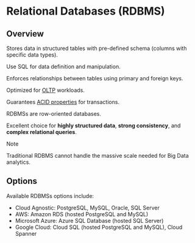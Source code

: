 # Relational Databases (RDBMS)

## Overview

Stores data in structured tables with pre-defined schema (columns with specific data types).

Use SQL for data definition and manipulation.

Enforces relationships between tables using primary and foreign keys.

Optimized for [OLTP](../sql.mdx#OLTP) workloads.

Guarantees [ACID properties](../transaction.mdx#ACID-properties) for transactions.

RDBMSs are row-oriented databases.

Excellent choice for **highly structured data**, **strong consistency**, and **complex relational queries**.

> [!NOTE]
> Traditional RDBMS cannot handle the massive scale needed for Big Data analytics.


## Options

Available RDBMSs options include:
- Cloud Agnostic: PostgreSQL, MySQL, Oracle, SQL Server
- AWS: Amazon RDS (hosted PostgreSQL and MySQL)
- Microsoft Azure: Azure SQL Database (hosted SQL Server)
- Google Cloud: Cloud SQL (hosted PostgreSQL and MySQL), Cloud Spanner
